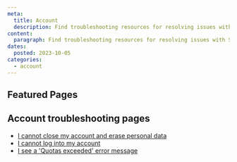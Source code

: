 ```yaml
---
meta:
  title: Account
  description: Find troubleshooting resources for resolving issues with Scaleway accounts.
content:
  paragraph: Find troubleshooting resources for resolving issues with Scaleway accounts.
dates:
  posted: 2023-10-05
categories:
  - account
---
```


<ProductHeader
  productName="Account troubleshooting"
  productLogo="accountExperience"
  description="Discover how to solve the most common issues in Scaleway account management."
/>

## Featured Pages

<Grid>
    <DefaultCard
      title="Account FAQ"
      description="General info on Scaleway accounts."
      url="/account/faq/"
      label="See more"
    />
    <DefaultCard
      title="How to manage your personal data"
      description="Manage personal data under GDPR."
      url="/account/how-to/manage-my-personal-data-gdpr"
      label="See more"
    />
    <DefaultCard
      title="How to recover a lost password"
      description="Recover a lost password for your account."
      url="/account/how-to/recover-a-lost-password/"
      label="See more"
    />
</Grid>
<Grid>
    <DefaultCard
      title="How to report abuse incidents"
      description="Report abuse incidents related to Scaleway accounts."
      url="/account/how-to/report-abuse"
      label="See more"
    />
    <DefaultCard
      title="Subscribing to Scaleway status updates"
      description="Learn how to subscribe to Scaleway status updates"
      url="/account/reference-content/scaleway-status-updates/"
      label="See more"
    />
</Grid>

## Account troubleshooting pages

- [I cannot close my account and erase personal data](/account/troubleshooting/cannot-erase-account)
- [I cannot log into my account](/account/troubleshooting/cannot-log-into-my-account)
- [I see a 'Quotas exceeded' error message](/account/troubleshooting/quotas-exceeded-error-message/)
